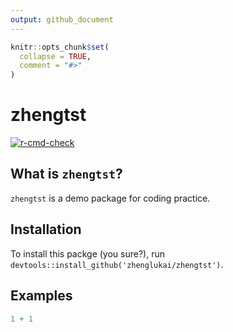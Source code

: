 ```yaml
---
output: github_document
---
```


<!-- Please do not edit README.md, but edit README.Rmd instead. -->

```r
knitr::opts_chunk$set(
  collapse = TRUE,
  comment = "#>"
)
```

# zhengtst

<!-- badges: start -->

[![r-cmd-check](../../workflows/r-cmd-check/badge.svg)](../../actions/workflows/r-cmd-check.yml)

<!-- badges: end -->

## What is `zhengtst`?

`zhengtst` is a demo package for coding practice.

## Installation

To install this packge (you sure?), run `devtools::install_github('zhenglukai/zhengtst')`.

## Examples

```r
1 + 1
```
